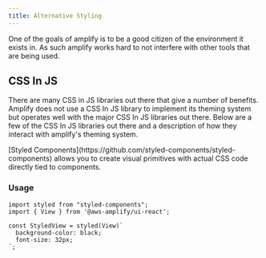 ```yaml
---
title: Alternative Styling
---
```



One of the goals of amplify is to be a good citizen of the environment it exists in. As such amplify works hard to not interfere with other tools that are being used.

## CSS In JS

There are many CSS in JS libraries out there that give a number of benefits. Amplify does not use a CSS In JS library to implement its theming system but operates well with the major CSS In JS libraries out there. Below are a few of the CSS In JS libraries out there and a description of how they interact with amplify's theming system.

<BlockSwitcher>
<Block name="Styled Components">
[Styled Components](https://github.com/styled-components/styled-components) allows you to create visual primitives with actual CSS code directly tied to components.

### Usage

```
import styled from "styled-components";
import { View } from '@aws-amplify/ui-react';

const StyledView = styled(View)`
  background-color: black;
  font-size: 32px;
`;
```

</Block>
<Block name="JSS">

</Block>
<Block name="Emotion">

</Block>
<Block name="Aphrodite">

</Block>
<Block name="Radium">

</Block>
</BlockSwitcher>
